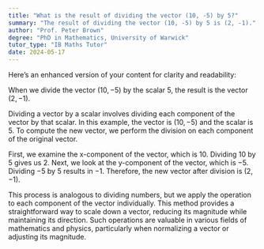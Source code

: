 ```yaml
---
title: "What is the result of dividing the vector (10, -5) by 5?"
summary: "The result of dividing the vector (10, -5) by 5 is (2, -1)."
author: "Prof. Peter Brown"
degree: "PhD in Mathematics, University of Warwick"
tutor_type: "IB Maths Tutor"
date: 2024-05-17
---
```


Here’s an enhanced version of your content for clarity and readability:

When we divide the vector $(10, -5)$ by the scalar $5$, the result is the vector $(2, -1)$.

Dividing a vector by a scalar involves dividing each component of the vector by that scalar. In this example, the vector is $(10, -5)$ and the scalar is $5$. To compute the new vector, we perform the division on each component of the original vector.

First, we examine the x-component of the vector, which is $10$. Dividing $10$ by $5$ gives us $2$. Next, we look at the y-component of the vector, which is $-5$. Dividing $-5$ by $5$ results in $-1$. Therefore, the new vector after division is $(2, -1)$.

This process is analogous to dividing numbers, but we apply the operation to each component of the vector individually. This method provides a straightforward way to scale down a vector, reducing its magnitude while maintaining its direction. Such operations are valuable in various fields of mathematics and physics, particularly when normalizing a vector or adjusting its magnitude.
    